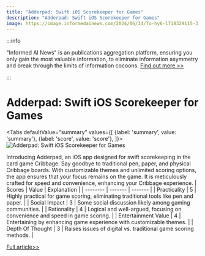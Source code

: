 ```yaml
---
title: "Adderpad: Swift iOS Scorekeeper for Games"
description: "Adderpad: Swift iOS Scorekeeper for Games"
image: https://image.informedainews.com/2024/06/14/To-hy6-1718329115-3.jpg
---
```



:::info

"Informed AI News" is an publications aggregation platform, ensuring you only gain the most valuable information, to eliminate information asymmetry and break through the limits of information cocoons.  [Find out more >>](/)

:::

# Adderpad: Swift iOS Scorekeeper for Games


<Tabs
	defaultValue="summary"
	values={[
	{label: 'summary', value: 'summary'},
	{label: 'score', value: 'score'},
]}>
<TabItem value="summary">
<img
  src="https://image.informedainews.com/2024/06/14/To-hy6-1718329115-3.jpg"
  alt="Adderpad: Swift iOS Scorekeeper for Games"
/>



Introducing Adderpad, an iOS app designed for swift scorekeeping in the card game Cribbage. Say goodbye to traditional pen, paper, and physical Cribbage boards. With customizable themes and unlimited scoring options, the app ensures that your focus remains on the game. It is meticulously crafted for speed and convenience, enhancing your Cribbage experience.
</TabItem>
<TabItem value="score">
	| Scores     | Value   | Explanation |
	| -------- | ------- | ------- |
	| Practicality  | 5    | Highly practical for game scoring, eliminating traditional tools like pen and paper.    |
	| Social Impact | 3     | Some social discussion likely among gaming communities.    |
	| Rationality    | 4    | Logical and well-argued, focusing on convenience and speed in game scoring.    |
	| Entertainment Value    | 4    | Entertaining by enhancing game experience with customizable themes.    |
	| Depth Of Thought    | 3    | Raises issues of digital vs. traditional game scoring methods.    |
</TabItem>
</Tabs>

[Full article>>](https://www.producthunt.com/posts/adderpad)
